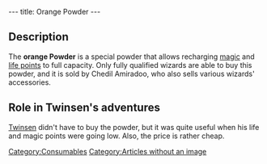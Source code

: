 ---
title: Orange Powder
---

{{Quote|
Quote=Now that you are a wizard, I can sell you some orange powder. It costs 10 Kashes, and will recharge you in Magic and Life Points.|
Character=[[Chedil Amiradoo]]}}

==Description==
The '''orange Powder''' is a special powder that allows recharging [[magic points|magic]] and [[life points]] to full capacity. Only fully qualified wizards are able to buy this powder, and it is sold by Chedil Amiradoo, who also sells various wizards' accessories.

==Role in Twinsen's adventures==
[[Twinsen]] didn't have to buy the powder, but it was quite useful when his life and magic points were going low. Also, the price is rather cheap.

[[Category:Consumables]]
[[Category:Articles without an image]]